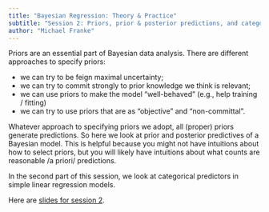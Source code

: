 ```yaml
---
title: "Bayesian Regression: Theory & Practice"
subtitle: "Session 2: Priors, prior & posterior predictions, and categorical predictors"
author: "Michael Franke"
---
```


Priors are an essential part of Bayesian data analysis.
There are different approaches to specify priors:

- we can try to be feign maximal uncertainty;
- we can try to commit strongly to prior knowledge we think is relevant;
- we can use priors to make the model "well-behaved" (e.g., help training / fitting)
- we can try to use priors that are as "objective" and "non-committal".

Whatever approach to specifying priors we adopt, all (proper) priors generate predictions.
So here we look at prior and posterior predictives of a Bayesian model.
This is helpful because you might not have intuitions about how to select priors, but you will likely have intuitions about what counts are reasonable /a priori/ predictions.

In the second part of this session, we look at categorical predictors in simple linear regression models.

Here are [slides for session 2](slides/02-slides.pdf).
